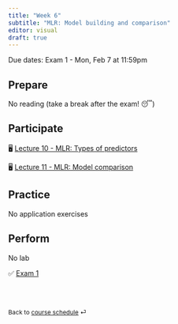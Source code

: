 ```yaml
---
title: "Week 6"
subtitle: "MLR: Model building and comparison"
editor: visual
draft: true
---
```


::: callout-important
Due dates: Exam 1 - Mon, Feb 7 at 11:59pm
:::

## Prepare

No reading (take a break after the exam! 😴)

## Participate

🖥️ [Lecture 10 - MLR: Types of predictors](/slides/lec-10.html)

🖥️ [Lecture 11 - MLR: Model comparison](/slides/lec-11.html)

## Practice

No application exercises

## Perform

No lab

✅ [Exam 1](/exams/exam-1.html)

<br><br>

::: {style="font-size: 0.875em;"}
Back to [course schedule](/ "Course schedule") ⏎
:::
